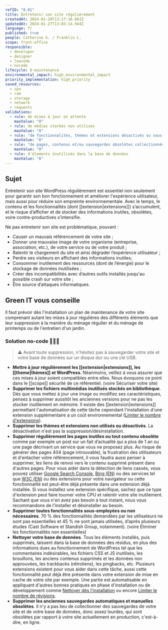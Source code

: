 ```yaml
---
refID: "8.01"
title: Entretenir son site régulièrement
createdAt: 2024-01-20T13:17:16.663Z
updatedAt: 2024-01-27T13:03:14.944Z
language: fr
published: true
people: Catherine G. / Franklin L.
scope: front-office
responsible:
  - developer
  - designer
  - lowcode
  - nocode
lifecycle: 8-maintenance
environmental_impact: high_environmental_impact
priority_implementation: high_priority
saved_resources:
  - cpu
  - ram
  - storage
  - network
  - requests
validations:
  - rule: de mises à jour en attente
    maxValue: "0"
  - rule: de médias stockés non utilisés
    maxValue: "0"
  - rule: "de fonctionnalités, thèmes et extensions désactivés ou sous-utilisés"
    maxValue: "0"
  - rule: "de pages, contenus et/ou sauvegardes obsolètes collectionnés"
    maxValue: "0"
  - rule: d'élements inutilisés dans la base de données
    maxValue: "0"
---
```


## Sujet

Entretenir son site WordPress régulièrement est essentiel non seulement pour garantir son bon fonctionnement et améliorer l'expérience utilisateur, mais aussi pour réduire son empreinte environnementale. Avec le temps, le contenu et les fonctionnalités (dont \[\[extension|extensions]]) s’accumulent, et le risque d’afficher et de stocker des informations inutiles, obsolètes, voire contre-productives s’intensifie.

Ne pas entretenir son site est problématique, pouvant :

- Causer un mauvais référencement de votre site ;
- Donner une mauvaise image de votre organisme (entreprise, association, etc.), de votre service ou de votre produit ;
- Ralentir le chargement du site et ainsi dégrader l’expérience utilisateur ;
- Perdre ses visiteurs en affichant des informations inutiles;
- Consommer inutilement des ressources (dont de l’énergie) pour le stockage de données inutilisées ;
- Créer des incompatibilités avec d’autres outils installés jusqu'au possible crash sur votre site ;
- Être source d’attaques informatiques.

## Green IT vous conseille

Il faut prévoir dès l'installation un plan de maintenance de votre site comprenant autant les mises à jour régulières des différents éléments que leur suppression à la manière du ménage régulier et du ménage de printemps ou de l'entretien d'un jardin.

### Solution no-code 🌱🌱🌱

> ⚠️ Avant toute suppression, n'hésitez pas à sauvegarder votre site et votre base de données sur un disque dur ou une clé USB.

- **Mettre à jour régulièrement les \[\[extension|extensions]], les \[\[theme|thèmes]] et WordPress**. Néanmoins, veillez à vous assurer que ces mises à jour soient compatibles entre elles. Nous évoquons ce point dans le \[\[scope]] sécurité de ce référentiel. (voire Sécuriser votre site)
- **Supprimer les fichiers multimédias inutilisés stockés en bibliothèque**. Dès que vous mettez à jour une image ou modifiez ses caractéristiques, pensez à supprimer aussitôt les anciennes versions pour ne pas les stocker inutilement en mémoire. Il existe des \[\[extension|extensions]] permettant l'automatisation de cette tâche cependant l'installation d'une extension supplémentaire a un coût environnemental ([Limiter le nombre d'extensions](./WP_3.05-limiter-le-nombre-d_extensions.md)).
- **Supprimer les thèmes et extensions non utilisés ou désactivés**. La désactivation n'est pas la suppression/désinstallation.
- **Supprimer régulièrement les pages inutiles ou tout contenu obsolète** comme par exemple un post sur un fait d’actualité qui a plus de 1 an ou une page décrivant un service que vous ne proposez plus. Au risque de générer des pages 404 (page introuvable), la frustration des utilisateurs et d'entacher votre référencement, il vous faudra aussi penser à supprimer, les liens de renvoi vers le contenu supprimé présent dans d'autres pages. Pour vous aider dans la détection de liens cassés, vous pouvez utiliser [Google Search Console](https://search.google.com/search-console), [Bing (EN)](https://www.bing.com/webmasters/help/URL-Inspection-55a30305) ou des services tel que [W3C (EN)](https://validator.w3.org/checklink) ou des extensions pour votre navigateur ou cette fonctionnalité est peut-être déjà présente dans une extension déjà installée. Si vous installez une extension spécifique, sachez que ce type d'extension peut faire tourner votre CPU et ralentir votre site inutilement. Sachant que vous n'en avez pas besoin à tout instant, nous vous recommandons de l'installer et désinstaller au besoin.
- **Supprimer toutes fonctionnalités sous-employées ou non nécessaires**. 70 % des fonctionnalités demandées par les utilisateurs ne sont pas essentielles et 45 % ne sont jamais utilisées, d’après plusieurs études (Cast Software et Standish Group, notamment). (voire Eliminer les fonctionnalités non essentielles)
- **Nettoyer votre base de données**. Tous les éléments installés, puis supprimés, laissent dans la base de données des résidus, en plus des informations dues au fonctionnement de WordPress tel que les commentaires indésirables, les fichiers CSS et JS inutilisés, les brouillons, les anciens contenus supprimés et les données non approuvées, les trackbacks (rétroliens), les pingbacks, etc. Plusieurs extensions existent pour vous aider dans cette tâche, aussi cette fonctionnalité peut déjà être présente dans votre extension de mise en cache de votre site par exemple. Une partie est automatisable en appliquant d'autres bonnes pratiques en phase d'installation ou de développement comme [Nettoyer dès l'installation](./WP_1.02-nettoyer-des-l_installation.md) ou encore [Limiter le nombre de révisions](./WP_4.03-limiter-le-nombre-de-revisions.md).
- **Supprimer les anciennes sauvegardes automatiques et manuelles obsolètes**. Il n'y a pas lieu de collectionner des sauvegardes de votre site et de votre base de données, donc assez lourdes, qui sont obsolètes par rapport à votre site actuellement en production, c'est-à-dire, en ligne.
